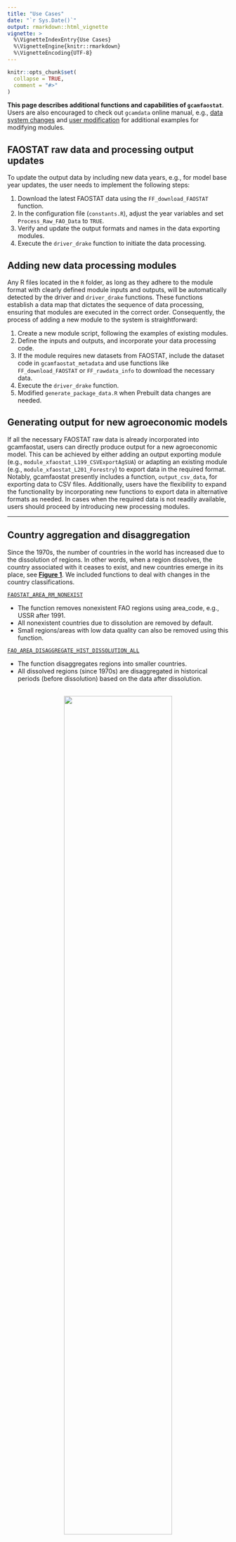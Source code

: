 ```yaml
---
title: "Use Cases"
date: "`r Sys.Date()`"
output: rmarkdown::html_vignette
vignette: >
  %\VignetteIndexEntry{Use Cases}
  %\VignetteEngine{knitr::rmarkdown}
  %\VignetteEncoding{UTF-8}
---
```


```r
knitr::opts_chunk$set(
  collapse = TRUE,
  comment = "#>"
)
```


**This page describes additional functions and capabilities of `gcamfaostat`**. Users are also encouraged to check out `gcamdata` online manual, e.g., [data system changes](https://jgcri.github.io/gcamdata/articles/changing-the-data-system/index.html) and
[user modification](https://jgcri.github.io/gcamdata/articles/usermod_vignette.html) for additional examples for modifying modules. 



## FAOSTAT raw data and processing output updates

To update the output data by including new data years, e.g., for model base year updates, the user needs to implement the following steps:  
  
1. Download the latest FAOSTAT data using the `FF_download_FAOSTAT` function.  
2. In the configuration file (`constants.R`), adjust the year variables and set `Process_Raw_FAO_Data` to `TRUE`.
3. Verify and update the output formats and names in the data exporting modules.
4. Execute the `driver_drake` function to initiate the data processing.


## Adding new data processing modules

Any R files located in the `R` folder, as long as they adhere to the module format with clearly defined module inputs and outputs, will be automatically detected by the driver and `driver_drake` functions. These functions establish a data map that dictates the sequence of data processing, ensuring that modules are executed in the correct order. Consequently, the process of adding a new module to the system is straightforward:

1. Create a new module script, following the examples of existing modules.  
2. Define the inputs and outputs, and incorporate your data processing code.
3. If the module requires new datasets from FAOSTAT, include the dataset code in `gcamfaostat_metadata` and use functions like `FF_download_FAOSTAT` or `FF_rawdata_info` to download the necessary data.
4. Execute the `driver_drake` function.  
5. Modified `generate_package_data.R` when Prebuilt data changes are needed.  


## Generating output for new agroeconomic models

If all the necessary FAOSTAT raw data is already incorporated into gcamfaostat, users can directly produce output for a new agroeconomic model. This can be achieved by either adding an output exporting module (e.g., `module_xfaostat_L199_CSVExportAgSUA`) or adapting an existing module (e.g., `module_xfaostat_L201_Forestry`) to export data in the required format. Notably, gcamfaostat presently includes a function, `output_csv_data`, for exporting data to CSV files. Additionally, users have the flexibility to expand the functionality by incorporating new functions to export data in alternative formats as needed. In cases when the required data is not readily available, users should proceed by introducing new processing modules.  


***

## Country aggregation and disaggregation

Since the 1970s, the number of countries in the world has increased due to the dissolution of regions. In other words, when a region dissolves, the country associated with it ceases to exist, and new countries emerge in its place, see [**Figure 1**](FigCountryChange). We included functions to deal with changes in the country classifications.  

[`FAOSTAT_AREA_RM_NONEXIST`](https://jgcri.github.io/gcamfaostat/reference/FAOSTAT_AREA_RM_NONEXIST.html)  

* The function removes nonexistent FAO regions using area_code, e.g., USSR after 1991.  
* All nonexistent countries due to dissolution are removed by default.  
* Small regions/areas with low data quality can also be removed using this function.  

[`FAO_AREA_DISAGGREGATE_HIST_DISSOLUTION_ALL`](https://jgcri.github.io/gcamfaostat/reference/FAO_AREA_DISAGGREGATE_HIST_DISSOLUTION_ALL.html) 
  
* The function disaggregates regions into smaller countries.  
* All dissolved regions (since 1970s) are disaggregated in historical periods (before dissolution) based on the data after dissolution.

<a name="FigCountryChange"></a>  
<center>
![](../man/figures/Fig_CountryChanges.png){width=70%} 
</center>

## Other helper functions

[`FF_FILL_NUMERATOR_DENOMINATOR`](https://jgcri.github.io/gcamfaostat/reference/FF_FILL_NUMERATOR_DENOMINATOR.html) 
  
* A function to fill in missing values with the consideration of the relationship between two variables.

[`Moving_average`](https://jgcri.github.io/gcamfaostat/reference/Moving_average.html) 
  
* A function to calculate moving average given an odd number of the periods.

[`rm_accent`](https://jgcri.github.io/gcamfaostat/reference/rm_accent.html) 
  
* A function to remove accent and apostrophe for columns in a data frame.

[`output_csv_data`](https://jgcri.github.io/gcamfaostat/reference/rm_accent.html) 
  
* A function to save data frames to csv files with desired header information.
* The output can be read into gcamdata directly.

***

## Case study: wheat bilateral trade pattern changes

* The world wheat trade was affected by the Russian-Ukraine war in 2022 (see Figures below).
* In 2021 vs. 2020, Russian wheat export already dropped by ~30% (+7% for Ukraine), but plummeted another 35% (-42% for Ukraine) in 2022. 
* In the same time, USA and Canada, major wheat supplier was hit by weather shocks and production plummeted.  
* Trade changes are certainly more complicated. The war was not the only driver, as Canada and US also had a drop in export. But Argentina, Australia, and even India supplied more to the world market.
* Egypt took the largest hit. But the variation was not extreme for most major importers. 
See that smile curve in China.
* The world trade took a hit (-6%), but the overall pattern didn't change drastically in just 1 year.

 

![](../man/figures/Fig_WheatTradeWorldby2022.png){width=100%}
![](../man/figures/Fig_WheatTrade2022_2021.png){width=100%}
![](../man/figures/Fig_WheatExportby2022.png){width=100%}
![](../man/figures/Fig_WheatImportby2022.png){width=100%}

```r
devtools::load_all()

# Download the latest TM (bilateral trade) from FAOSTAT
# To the path specified in DIR_RAW_DATA_FAOSTAT (see constants.R)

FF_download_FAOSTAT(DATASETCODE = "TM",
                    DATA_FOLDER = file.path("..",DIR_RAW_DATA_FAOSTAT),
                    OverWrite = TRUE)

# We could use module_xfaostat_L101_RawDataPreProc6_TM to clean and process the data
# But here we visualize the raw data directly for continence (TM data is huge)
# and also because the updates will be included later  

# Load raw data 
# Date 10-31-2023
FAOSTAT_load_raw_data(DATASETCODE = "TM", 
                      DATA_FOLDER = file.path("..",DIR_RAW_DATA_FAOSTAT))


TM %>%
  filter(year %in% c(2020:2022),
         item_code == 15, # Wheat
         element %in% c("Export Quantity")) %>% 
    select(source = reporter_countries,
           area = partner_countries, item, 
           element, year, value, unit) ->
  TM_Wheat

TM_Wheat %>% 
  rm_accent("area", "source") %>% 
  mutate(value = value / 1000000) %>%  #Mt
  mutate(area = replace(area, area == "United States of America", "USA")) %>% 
  mutate(area = replace(area, area == "United Arab Emirates", "UAE")) %>% 
  mutate(area = replace(area, area == "Democratic Republic of the Congo", "DR Congo")) %>% 
  mutate(area = gsub(" Federation| of Great Britain and Northern Ireland| Province of| \\(Bolivarian Republic of\\)|United Republic of | \\(Islamic Republic of\\)|\\(Kingdom of the\\)", "", area)) %>% 
  mutate(source = replace(source, source == "United States of America", "USA")) %>% 
  mutate(source = replace(source, source == "United Arab Emirates", "UAE")) %>% 
  mutate(source = replace(source, source == "Democratic Republic of the Congo", "DR Congo")) %>% 
  mutate(source = gsub(" Federation| of Great Britain and Northern Ireland| Province of| \\(Bolivarian Republic of\\)|United Republic of | \\(Islamic Republic of\\)|\\(Kingdom of the\\)", "", source)) %>% 
  select(REG_ex = source, REG_im = area, flow = value, year) ->
  TM_Wheat_1

# focus on key players
TM_Wheat_1 %>% filter(year == 2021) %>% top_n(35, flow) %>% 
  select(REG_ex, REG_im) %>% unlist %>% 
  unique() -> KeyPlayers

TM_Wheat_1 %>% 
  mutate(REG_ex = replace(REG_ex, !REG_ex %in% KeyPlayers, "ROW")) %>% 
  mutate(REG_im = replace(REG_im, !REG_im %in% KeyPlayers, "ROW")) %>%
  # aggregate small players 
  group_by(REG_ex, REG_im, year) %>% 
  summarise(flow = sum(flow), .groups = "drop") ->
  dat_circular

dat_circular %>% group_by(year) %>% summarise(flow = sum(flow))

library(circlize)
library(ggplot2)

# A wrapper function
chord_wrapper <- function(.DF,
                          .FigTitle = NULL,
                          .SaveDir = "../man/figures",
                          .GRIDCOLOR = NULL,
                          .ORDER = NULL,
                          .SaveName,
                          .SaveScaler = 1){
  
  # treemap save to a path
  png(filename= file.path(.SaveDir, paste0(.SaveName,".png")), res = 600,
      width= 7000 * .SaveScaler, height= 7000 * .SaveScaler )
  
  
  chordDiagram(as.data.frame(.DF), 
               transparency = 0.5, 
               directional = 1,
               direction.type = c("diffHeight", "arrows"), 
               diffHeight = -uh(2, "mm")
               ,link.arr.type = "big.arrow"
               ,annotationTrack = c("grid")
               ,grid.col = .GRIDCOLOR
               ,order = .ORDER
               ,preAllocateTracks = list(list(track.height = c(0.3))
                                         ,list(track.height = c(0.035))
               ))
  
  title(main = .FigTitle)
  
  circos.track(track.index = 3, panel.fun = function(x, y) {
    circos.axis(h = 1, labels.cex = 0.8)   
  }, bg.border = NA)
  
  circos.track(track.index = 1, panel.fun = function(x, y) {
    xlim = get.cell.meta.data("xlim")
    xplot = get.cell.meta.data("xplot")
    ylim = get.cell.meta.data("ylim")
    sector.name = get.cell.meta.data("sector.index")
    
    #make text label vertical when space is too small; cex to adjust font size
    
    if(abs(xplot[2] - xplot[1]) < 20 | abs(xplot[2] - xplot[1]) > 340) {
      circos.text(mean(xlim), ylim[1], sector.name, facing = "clockwise",
                  niceFacing = TRUE, adj = c(0, 0.5), col = "black", 
                  cex = 1)
    } else {
      circos.text(mean(xlim), ylim[1], sector.name, facing = "inside", 
                  niceFacing = TRUE, adj = c(0.5, 0), col= "black", 
                  cex = 1)
    }  }, bg.border = NA)
  
  dev.off() #dump
  
  circos.clear()
}

  
# Get color
GridColor <- rand_color(length(KeyPlayers) + 1) 

# Plot 

chord_wrapper(.DF = dat_circular %>% filter(year == 2022) %>% select(-year)%>% arrange(REG_ex, REG_im),
              .GRIDCOLOR = GridColor,
              .FigTitle = "Wheat trade, 2022",
              .ORDER = c(KeyPlayers, "ROW"),
              .SaveDir = "../man/figures",
              .SaveName = "Fig_WheatTrade2022")

chord_wrapper(.DF = dat_circular %>% filter(year == 2021) %>% select(-year)%>% arrange(REG_ex, REG_im),
              .GRIDCOLOR = GridColor,
              .FigTitle = "Wheat trade, 2021",
              .ORDER = c(KeyPlayers, "ROW"),
              .SaveDir = "../man/figures",
              .SaveName = "Fig_WheatTrade2021")

chord_wrapper(.DF = dat_circular %>% filter(year == 2020) %>% select(-year) %>% arrange(REG_ex, REG_im),
              .GRIDCOLOR = GridColor,
              .FigTitle = "Wheat trade, 2020",
              .ORDER = c(KeyPlayers, "ROW"),
              .SaveDir = "../man/figures",
              .SaveName = "Fig_WheatTrade2020")
    

# Quickly adding time-series
TM_Wheat_1 %>% 
  group_by(REG_ex, year) %>% 
  summarize(value = sum(flow)) %>% ungroup() %>% 
  filter(year == 2021) %>%arrange(value) %>% top_n(12, value) %>% 
  pull(REG_ex) -> KeyPlayers_exporter

TM_Wheat_1 %>% 
  group_by(REG_im, year) %>% 
  summarize(value = sum(flow)) %>% ungroup() %>% 
  filter(year == 2021) %>%arrange(value) %>% top_n(12, value) %>% 
  pull(REG_im) -> KeyPlayers_importer

TM_Wheat_1 %>% 
  group_by(year) %>% 
  summarize(value = sum(flow)) %>% ungroup() %>% 
  ggplot(aes(x = year, y = value)) +
  #geom_hline(yintercept = 0, size = 0.4, color = "grey") +
  geom_line(aes(x = year, y = value), color = "red", size = 1.2) +
  geom_point(size = 1.4, color = "red") +
  geom_smooth(linetype = 5, #method = "lm", 
              color = "black", size = 1) +
  theme_bw() + 
  labs(y = "Million tonne", x = "Year",
       title = "World wheat trade, 1990 - 2022", 
       subtitle = "Observations (red solid) & smooth (loess) line (black dotted) ",
       caption = "Data: FAOSTAT (2022 data may subject to updates) \n Code: JGCRI/gcamfaostat") +
  theme(text = element_text(size = 16),
        panel.grid = element_line(linetype = 5),
        axis.text = element_text(colour = "black", size = 16),
        #axis.text.x = element_text(angle = 40, hjust = 1, vjust = 1),
        strip.background = element_rect(fill = "grey90"),
        legend.position = "none") -> p;p

ggsave(file.path("../man/figures", "Fig_WheatTradeWorldby2022.png"), p, width = 10, height = 8)


TM_Wheat_1 %>% 
  filter(REG_ex %in% KeyPlayers_exporter ) %>% 
  group_by(REG_ex, year) %>% 
  summarize(value = sum(flow)) %>% ungroup() %>% 
  ggplot(aes(x = year, y = value, group = REG_ex, color = REG_ex)) + facet_wrap(~REG_ex) + 
  geom_hline(yintercept = 0, size = 0.4, color = "grey") +
  geom_line(aes(x = year, y = value, group = REG_ex, color = REG_ex), size = 1.2) +
  geom_point(size = 1.4) +
  geom_smooth(linetype = 5, #method = "lm", 
              color = "black", size = 1) +
  theme_bw() + 
  labs(y = "Million tonne", x = "Year",
       title = "Wheat export by region (top 12 exporter), by 2022", 
       subtitle = "Observations (colored solid) & smooth (loess) line (black dotted) ",
       caption = "Data: FAOSTAT \n Code: JGCRI/gcamfaostat") +
  theme(text = element_text(size = 16),
        panel.grid = element_line(linetype = 5),
        axis.text = element_text(colour = "black", size = 16),
        axis.text.x = element_text(angle = 40, hjust = 1, vjust = 1),
        strip.background = element_rect(fill = "grey90"),
        legend.position = "none") -> p

ggsave(file.path("../man/figures", "Fig_WheatExportby2022.png"), p, width = 10, height = 8)

TM_Wheat_1 %>% 
  filter(REG_im %in% KeyPlayers_importer ) %>% 
  group_by(REG_im, year) %>% 
  summarize(value = sum(flow)) %>% ungroup() %>% 
  ggplot(aes(x = year, y = value, group = REG_im, color = REG_im)) + facet_wrap(~REG_im) + 
  geom_hline(yintercept = 0, size = 0.4, color = "grey") +
  geom_line(aes(x = year, y = value, group = REG_im, color = REG_im), size = 1.2) +
  geom_point(size = 1.4) +
  geom_smooth(linetype = 5, #method = "lm", 
              color = "black", size = 1) +
  theme_bw() + 
  labs(y = "Million tonne", x = "Year",
       title = "Wheat import by region (top 12 importer), by 2022", 
       subtitle = "Observations (colored solid) & smooth (loess) line (black dotted) ",
       caption = "Data: FAOSTAT \n Code: JGCRI/gcamfaostat") +
  theme(text = element_text(size = 16),
        panel.grid = element_line(linetype = 5),
        axis.text = element_text(colour = "black", size = 16),
        axis.text.x = element_text(angle = 40, hjust = 1, vjust = 1),
        strip.background = element_rect(fill = "grey90"),
        legend.position = "none") -> p

ggsave(file.path("../man/figures", "Fig_WheatImportby2022.png"), p, width = 10, height = 8)


```

* Preview  
![](../man/figures/Fig_WheatTrade2020.png){width=20%}
![](../man/figures/Fig_WheatTrade2021.png){width=20%}

